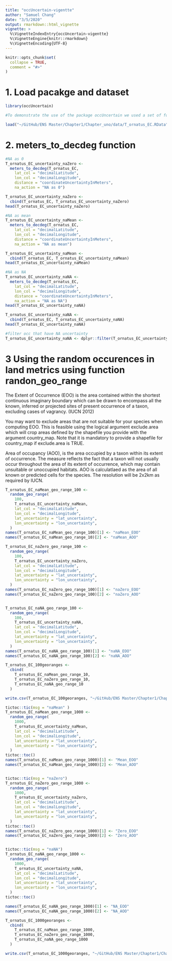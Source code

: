 ```yaml
---
title: "occUncertain-vigentte"
author: "Samuel Chang"
date: "3/5/2020"
output: rmarkdown::html_vignette
vignette: >
  %\VignetteIndexEntry{occUncertain-vigentte}
  %\VignetteEngine{knitr::rmarkdown}
  %\VignetteEncoding{UTF-8}
---
```


```r
knitr::opts_chunk$set(
  collapse = TRUE,
  comment = "#>"
)
```


# 1. Load pacakge and dataset
```r
library(occUncertain)

#To demonstrate the use of the package occUncertain we used a set of four different datasets. This dataset is for 66 georeferenced occurrence records in Ecuador northern Andes for the spectacled bear (*Tremarctos ornatus*). These occurrences dataset are from the Global Biodiversity Information Facility (19 May 2020) GBIF Occurrence Download https://doi.org/10.15468/dl.6ykjg7

load("~/GitHub/ENS Master/Chapter1/Chapter_uno/data/T_ornatus_EC.RData")
```

# 2. meters_to_decdeg function
```r
#NA as 0
T_ornatus_EC_uncertainty_naZero <-
  meters_to_decdeg(T_ornatus_EC, 
    lat_col = "decimalLatitude",
    lon_col = "decimalLongitude",
    distance = "coordinateUncertaintyInMeters",
    na_action = "NA as 0")

T_ornatus_EC_uncertainty_naZero <-
  cbind(T_ornatus_EC, T_ornatus_EC_uncertainty_naZero)
head(T_ornatus_EC_uncertainty_naZero)

#NA as mean
T_ornatus_EC_uncertainty_naMean <-
  meters_to_decdeg(T_ornatus_EC, 
    lat_col = "decimalLatitude",
    lon_col = "decimalLongitude",
    distance = "coordinateUncertaintyInMeters",
    na_action = "NA as mean")

T_ornatus_EC_uncertainty_naMean <-
  cbind(T_ornatus_EC, T_ornatus_EC_uncertainty_naMean)
head(T_ornatus_EC_uncertainty_naMean)

#NA as NA
T_ornatus_EC_uncertainty_naNA <-
  meters_to_decdeg(T_ornatus_EC, 
    lat_col = "decimalLatitude",
    lon_col = "decimalLongitude",
    distance = "coordinateUncertaintyInMeters",
    na_action = "NA as NA")
head(T_ornatus_EC_uncertainty_naNA)

T_ornatus_EC_uncertainty_naNA <-
  cbind(T_ornatus_EC, T_ornatus_EC_uncertainty_naNA)
head(T_ornatus_EC_uncertainty_naNA)

#filter occ that have NA uncertainty 
T_ornatus_EC_uncertainty_naNA <- dplyr::filter(T_ornatus_EC_uncertainty_naNA, !is.na(coordinateUncertaintyInMeters))
```

# 3 Using the random occurences in land metrics using function randon_geo_range

The Extent of Occurrence (EOO) is the area contained within the shortest continuous imaginary boundary which can be drawn to encompass all the known, inferred or projected sites of present occurrence of a taxon, excluding cases of vagrancy. (IUCN 2012)

You may want to exclude areas that are not suitable for your species when computing EOO. This is feasible using the logical argument exclude.area which will crop areas defined by the shapefile you provide with the argument country_map. Note that it is mandatory to provide a shapefile for country_map if exclude.area is TRUE. 

Area of occupancy (AOO), is the area occupied by a taxon within its extent of occurrence. The measure reflects the fact that a taxon will not usually occur throughout the area of its extent of occurrence, which may contain unsuitable or unoccupied habitats.
AOO is calculatlaed as the area of all known or predicted cells for the species. The resolution will be 2x2km as required by IUCN.

```r
T_ornatus_EC_naMean_geo_range_100 <-
  random_geo_range(
    100,
    T_ornatus_EC_uncertainty_naMean,
    lat_col = "decimalLatitude",
    lon_col = "decimalLongitude",
    lat_uncertainty = "lat_uncertainty",
    lon_uncertainty = "lon_uncertainty",
  )
names(T_ornatus_EC_naMean_geo_range_100)[1] <- "naMean_EOO"
names(T_ornatus_EC_naMean_geo_range_10)[2] <- "naMean_AOO"

T_ornatus_EC_naZero_geo_range_100 <-
  random_geo_range(
    100,
    T_ornatus_EC_uncertainty_naZero,
    lat_col = "decimalLatitude",
    lon_col = "decimalLongitude",
    lat_uncertainty = "lat_uncertainty",
    lon_uncertainty = "lon_uncertainty",
  )
names(T_ornatus_EC_naZero_geo_range_100)[1] <- "naZero_EOO"
names(T_ornatus_EC_naZero_geo_range_100)[2] <- "naZero_AOO"


T_ornatus_EC_naNA_geo_range_100 <-
  random_geo_range(
    100,
    T_ornatus_EC_uncertainty_naNA,
    lat_col = "decimalLatitude",
    lon_col = "decimalLongitude",
    lat_uncertainty = "lat_uncertainty",
    lon_uncertainty = "lon_uncertainty",
  )
names(T_ornatus_EC_naNA_geo_range_100)[1] <- "naNA_EOO"
names(T_ornatus_EC_naNA_geo_range_100)[2] <- "naNA_AOO"

T_ornatus_EC_100georanges <-
  cbind(
    T_ornatus_EC_naMean_geo_range_10,
    T_ornatus_EC_naZero_geo_range_10,
    T_ornatus_EC_naNA_geo_range_10
  )

write.csv(T_ornatus_EC_100georanges, "~/GitHub/ENS Master/Chapter1/Chapter_uno/data/T_ornatus_EC_georanges_100.csv" )
```

```r
tictoc::tic(msg = "naMean" )
T_ornatus_EC_naMean_geo_range_1000 <-
  random_geo_range(
    1000,
    T_ornatus_EC_uncertainty_naMean,
    lat_col = "decimalLatitude",
    lon_col = "decimalLongitude",
    lat_uncertainty = "lat_uncertainty",
    lon_uncertainty = "lon_uncertainty",
  )
tictoc::toc()
names(T_ornatus_EC_naMean_geo_range_1000)[1] <- "Mean_EOO"
names(T_ornatus_EC_naMean_geo_range_1000)[2] <- "Mean_AOO"


tictoc::tic(msg = "naZero")
T_ornatus_EC_naZero_geo_range_1000 <-
  random_geo_range(
    1000,
    T_ornatus_EC_uncertainty_naZero,
    lat_col = "decimalLatitude",
    lon_col = "decimalLongitude",
    lat_uncertainty = "lat_uncertainty",
    lon_uncertainty = "lon_uncertainty",
  )
tictoc::toc()
names(T_ornatus_EC_naZero_geo_range_1000)[1] <- "Zero_EOO"
names(T_ornatus_EC_naZero_geo_range_1000)[2] <- "Zero_AOO"


tictoc::tic(msg = "naNA")
T_ornatus_EC_naNA_geo_range_1000 <-
  random_geo_range(
    1000,
    T_ornatus_EC_uncertainty_naNA,
    lat_col = "decimalLatitude",
    lon_col = "decimalLongitude",
    lat_uncertainty = "lat_uncertainty",
    lon_uncertainty = "lon_uncertainty",
  )
tictoc::toc()

names(T_ornatus_EC_naNA_geo_range_1000)[1] <- "NA_EOO"
names(T_ornatus_EC_naNA_geo_range_1000)[2] <- "NA_AOO"

T_ornatus_EC_1000georanges <-
  cbind(
    T_ornatus_EC_naMean_geo_range_1000,
    T_ornatus_EC_naZero_geo_range_1000,
    T_ornatus_EC_naNA_geo_range_1000
  )

write.csv(T_ornatus_EC_1000georanges, "~/GitHub/ENS Master/Chapter1/Chapter_uno/data/T_ornatus_EC_georanges_1000.csv" )
```

